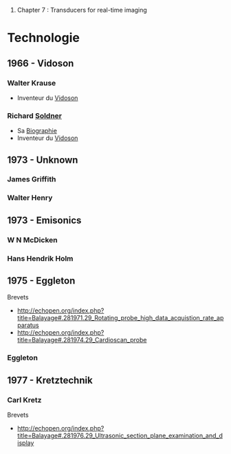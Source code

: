 # Chapter 7 : Transducers for real-time imaging

=Technologie=

== 1966 - Vidoson ==

=== Walter Krause ===
* Inventeur du [[Vidoson]]

=== Richard [[Inventeurs#Richard_Soldner | Soldner ]] ===
* Sa [[Soldner | Biographie]]
* Inventeur du [[Vidoson]]

== 1973 - Unknown ==
===James Griffith===

===Walter Henry===


== 1973 - Emisonics ==

===W N McDicken===

===Hans Hendrik Holm===

== 1975 - Eggleton ==
Brevets 
* http://echopen.org/index.php?title=Balayage#.281971.29_Rotating_probe_high_data_acquistion_rate_apparatus
* http://echopen.org/index.php?title=Balayage#.281974.29_Cardioscan_probe

===Eggleton===

== 1977 - Kretztechnik == 

=== Carl Kretz ===
Brevets
* http://echopen.org/index.php?title=Balayage#.281976.29_Ultrasonic_section_plane_examination_and_display